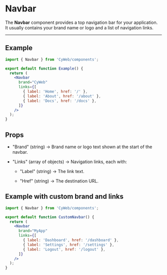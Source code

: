 # Navbar

The **Navbar** component provides a top navigation bar for your application.  
It usually contains your brand name or logo and a list of navigation links.

---

## Example

```jsx copy
import { Navbar } from 'CyWeb/components';

export default function Example() {
  return (
    <Navbar
      brand="CyWeb"
      links={[
        { label: 'Home', href: '/' },
        { label: 'About', href: '/about' },
        { label: 'Docs', href: '/docs' },
      ]}
    />
  );
}
```

## Props

- "Brand" (string) → Brand name or logo text shown at the start of the navbar.

- "Links" (array of objects) → Navigation links, each with:

  - "Label" (string) → The link text.

  - "Href" (string) → The destination URL.

## Example with custom brand and links

```jsx copy
import { Navbar } from 'CyWeb/components';

export default function CustomNavbar() {
  return (
    <Navbar
      brand="MyApp"
      links={[
        { label: 'Dashboard', href: '/dashboard' },
        { label: 'Settings', href: '/settings' },
        { label: 'Logout', href: '/logout' },
      ]}
    />
  );
}
```
